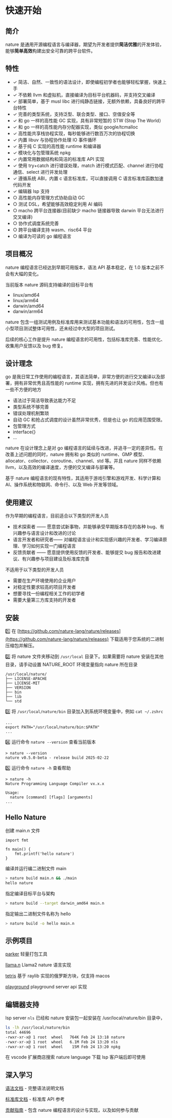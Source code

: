 # 快速开始

## 简介

nature 是通用开源编程语言与编译器，期望为开发者提供**简洁优雅**的开发体验，能够**简单高效**构建出安全可靠的跨平台软件。

## 特性
  
- ✓ 简洁、自然、一致性的语法设计，即使编程初学者也能够轻松掌握，快速上手
- ✓ 不依赖 llvm 和虚拟机，直接编译为目标平台机器码，并支持交叉编译
- ✓ 部署简单，基于 musl libc 进行纯静态链接，无额外依赖，具备良好的跨平台特性
- ✓ 完善的类型系统，支持泛型、联合类型、接口、空值安全等
- ✓ 和 go 一样的高性能 GC 实现，具有非常短暂的 STW (Stop The World）
- ✓ 和 go 一样的高性能内存分配器实现，类似 google/tcmalloc
- ✓ 高性能共享栈协程实现，每秒能够进行数百万次的协程切换
- ✓ 内置 libuv 与协程协作处理 IO 事件循环  
- ✓ 基于纯 C 实现的高性能 runtime 和编译器
- ✓ 模块化与包管理系统 npkg
- ✓ 内置常用数据结构和简洁的标准库 API 实现
- ✓ 使用 try+catch 进行错误处理，match 进行模式匹配、channel 进行协程通信、select 进行并发处理
- ✓ 遵循系统 ABI，内置 c 语言标准库，可以直接调用 C 语言标准库函数加速代码开发
- ✓ 编辑器 lsp 支持
- ○ 高性能内存管理方式协助自动 GC
- ○ 测试 DSL，希望能够高效稳定利用 AI 编码 
- ○ macho 跨平台连接器(目前缺少 macho 链接器导致 darwin 平台无法进行交叉编译)
- ○ 协作式调度系统完善  
- ○ 跨平台编译支持 wasm、risc64 平台  
- ○ 编译为可读的 go 编程语言

## 项目概况

nature 编程语言已经达到早期可用版本，语法 API 基本稳定，在 1.0 版本之前不会有大幅的变化。

当前版本 nature 源码支持编译的目标平台有
- linux/amd64
- linux/arm64
- darwin/amd64
- darwin/arm64

nature 包含一组测试用例及标准库用来测试基本功能和语法的可用性，包含一组小型项目测试整体可用性，还未经过中大型的项目测试。

后续的核心工作是提升 nature 编程语言的可用性，包括标准库完善、性能优化、收集用户反馈以及 bug 修复。

## 设计理念

go 是我日常工作使用的编程语言，其语法简单，非常方便的进行交叉编译以及部署，拥有非常优秀且高性能的 runtime 实现，拥有先进的并发设计风格。但也有一些不方便的地方

- 语法过于简洁导致表达能力不足
- 类型系统不够完善
- 错误处理机制繁琐
- 自动 GC 和抢占式调度的设计虽然非常优秀，但是也让 go 的应用范围受限。
- 包管理方式
- interface{}
- ...

nature 在设计理念上是对 go 编程语言的延续与改进，并追寻一定的差异性。在改善上述问题的同时，nature 拥有和 go 类似的 runtime、GMP 模型、allocator、collector、coroutine、channel、std 等。并且 nature 同样不依赖 llvm，以及高效的编译速度，方便的交叉编译与部署等。

基于 nature 编程语言的现有特性，其适用于游戏引擎和游戏开发、科学计算和 AI、操作系统和物联网、命令行、以及 Web 开发等领域。

## 使用建议

作为早期的编程语言，目前适合以下类型的开发人员

- 技术探索者 —— 愿意尝试新事物，并能够承受早期版本存在的各种 bug、有兴趣参与语言设计和改进的讨论
- 语言开发者和研究者—— 对编程语言设计和实现感兴趣的开发者、学习编译原理、学习如何实现一门编程语言
- 反馈贡献者 —— 愿意提供使用反馈的开发者、能够提交 bug 报告和改进建议、有兴趣参与项目建设及标准库完善

不适用于以下类型的开发人员
- 需要在生产环境使用的企业用户
- 对稳定性要求较高的项目开发者
- 想要寻找一份编程相关工作的初学者
- 需要大量第三方库支持的开发者

## 安装

1️⃣ 在 [https://github.com/nature-lang/nature/releases](https://github.com/nature-lang/nature/releases) 下载适用于您系统的二进制压缩包并解压。


2️⃣ 将 nature 文件夹移动到 `/usr/local` 目录下。如果需要将 nature 安装在其他目录，请手动设置 NATURE_ROOT 环境变量指向 nature 所在目录

```
/usr/local/nature/
├── LICENSE-APACHE
├── LICENSE-MIT
├── VERSION
├── bin
├── lib
└── std
```


3️⃣ 将 `/usr/local/nature/bin` 目录加入到系统环境变量中，例如 `cat ~/.zshrc`

```
...
export PATH="/usr/local/nature/bin:$PATH"
...
```

4️⃣ 运行命令 `nature --version` 查看当前版本

```
> nature --version
nature v0.5.0-beta - release build 2025-02-22
```

5️⃣ 运行命令 `nature -h` 查看帮助

```
> nature -h
Nature Programming Language Compiler vx.x.x

Usage:
  nature [command] [flags] [arguments]
...
```

## Hello Nature

创建 main.n 文件

```nature  
import fmt  
  
fn main() {  
    fmt.printf('hello nature')
}  
```

编译并运行编二进制文件 main

```sh
> nature build main.n && ./main
hello nature
```

指定编译目标平台与架构 

```sh
> nature build --target darwin_amd64 main.n
```

指定输出二进制文件名称为 hello

```sh
> nature build -o hello main.n
```

## 示例项目

[parker](https://github.com/weiwenhao/parker) 轻量打包工具

[llama.n](https://github.com/weiwenhao/llama.n) Llama2 nature 语言实现

[tetris](https://github.com/weiwenhao/tetris) 基于 raylib 实现的俄罗斯方块，仅支持 macos

[playground](https://github.com/weiwenhao/playground) playground server api 实现

## 编辑器支持

lsp server `nls` 已经和 nature 安装包一起安装在 /usr/local/nature/bin 目录中，

``` sh
ls -lh /usr/local/nature/bin
total 44696
-rwxr-xr-x@ 1 root  wheel   764K Feb 24 13:18 nature
-rwxr-xr-x@ 1 root  wheel   6.1M Feb 24 13:20 nls
-rwxr-xr-x@ 1 root  wheel    15M Feb 24 13:20 npkg
```

在 vscode 扩展商店搜索 nature language 下载 lsp 客户端后即可使用

##  深入学习

[语法文档](https://nature-lang.org/docs/syntax) - 完整语法说明文档

[标准库文档](https://nature-lang.org/stds) - 标准库 API 参考

[贡献指南](https://nature-lang.org/docs/contribute) - 包含 nature 编程语言的设计与实现，以及如何参与贡献